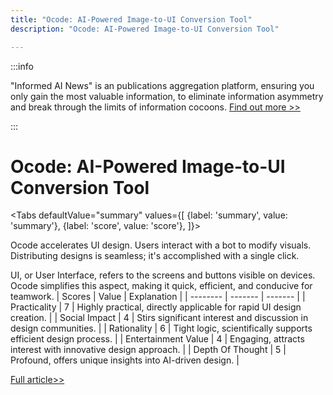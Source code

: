 ```yaml
---
title: "Ocode: AI-Powered Image-to-UI Conversion Tool"
description: "Ocode: AI-Powered Image-to-UI Conversion Tool"

---
```



:::info

"Informed AI News" is an publications aggregation platform, ensuring you only gain the most valuable information, to eliminate information asymmetry and break through the limits of information cocoons.  [Find out more >>](/)

:::

# Ocode: AI-Powered Image-to-UI Conversion Tool


<Tabs
	defaultValue="summary"
	values={[
	{label: 'summary', value: 'summary'},
	{label: 'score', value: 'score'},
]}>
<TabItem value="summary">


Ocode accelerates UI design. Users interact with a bot to modify visuals. Distributing designs is seamless; it's accomplished with a single click.

UI, or User Interface, refers to the screens and buttons visible on devices. Ocode simplifies this aspect, making it quick, efficient, and conducive for teamwork.
</TabItem>
<TabItem value="score">
	| Scores     | Value   | Explanation |
	| -------- | ------- | ------- |
	| Practicality  | 7    | Highly practical, directly applicable for rapid UI design creation.    |
	| Social Impact | 4     | Stirs significant interest and discussion in design communities.    |
	| Rationality    | 6    | Tight logic, scientifically supports efficient design process.    |
	| Entertainment Value    | 4    | Engaging, attracts interest with innovative design approach.    |
	| Depth Of Thought    | 5    | Profound, offers unique insights into AI-driven design.    |
</TabItem>
</Tabs>

[Full article>>](https://www.producthunt.com/posts/ocode-image-to-code-ai)
